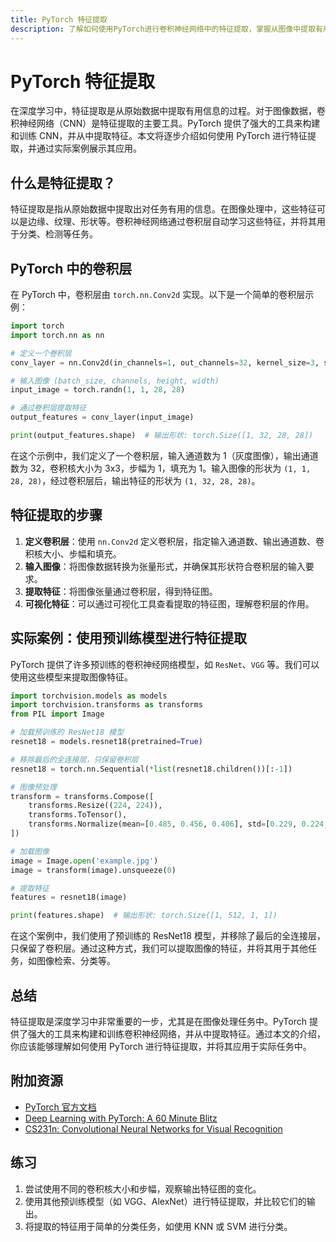 ```yaml
---
title: PyTorch 特征提取
description: 了解如何使用PyTorch进行卷积神经网络中的特征提取，掌握从图像中提取有用信息的基本方法。
---
```


# PyTorch 特征提取

在深度学习中，特征提取是从原始数据中提取有用信息的过程。对于图像数据，卷积神经网络（CNN）是特征提取的主要工具。PyTorch 提供了强大的工具来构建和训练 CNN，并从中提取特征。本文将逐步介绍如何使用 PyTorch 进行特征提取，并通过实际案例展示其应用。

## 什么是特征提取？

特征提取是指从原始数据中提取出对任务有用的信息。在图像处理中，这些特征可以是边缘、纹理、形状等。卷积神经网络通过卷积层自动学习这些特征，并将其用于分类、检测等任务。

## PyTorch 中的卷积层

在 PyTorch 中，卷积层由 `torch.nn.Conv2d` 实现。以下是一个简单的卷积层示例：

```python
import torch
import torch.nn as nn

# 定义一个卷积层
conv_layer = nn.Conv2d(in_channels=1, out_channels=32, kernel_size=3, stride=1, padding=1)

# 输入图像 (batch_size, channels, height, width)
input_image = torch.randn(1, 1, 28, 28)

# 通过卷积层提取特征
output_features = conv_layer(input_image)

print(output_features.shape)  # 输出形状: torch.Size([1, 32, 28, 28])
```

在这个示例中，我们定义了一个卷积层，输入通道数为 1（灰度图像），输出通道数为 32，卷积核大小为 3x3，步幅为 1，填充为 1。输入图像的形状为 `(1, 1, 28, 28)`，经过卷积层后，输出特征的形状为 `(1, 32, 28, 28)`。

## 特征提取的步骤

1. **定义卷积层**：使用 `nn.Conv2d` 定义卷积层，指定输入通道数、输出通道数、卷积核大小、步幅和填充。
2. **输入图像**：将图像数据转换为张量形式，并确保其形状符合卷积层的输入要求。
3. **提取特征**：将图像张量通过卷积层，得到特征图。
4. **可视化特征**：可以通过可视化工具查看提取的特征图，理解卷积层的作用。

## 实际案例：使用预训练模型进行特征提取

PyTorch 提供了许多预训练的卷积神经网络模型，如 `ResNet`、`VGG` 等。我们可以使用这些模型来提取图像特征。

```python
import torchvision.models as models
import torchvision.transforms as transforms
from PIL import Image

# 加载预训练的 ResNet18 模型
resnet18 = models.resnet18(pretrained=True)

# 移除最后的全连接层，只保留卷积层
resnet18 = torch.nn.Sequential(*list(resnet18.children())[:-1])

# 图像预处理
transform = transforms.Compose([
    transforms.Resize((224, 224)),
    transforms.ToTensor(),
    transforms.Normalize(mean=[0.485, 0.456, 0.406], std=[0.229, 0.224, 0.225])
])

# 加载图像
image = Image.open('example.jpg')
image = transform(image).unsqueeze(0)

# 提取特征
features = resnet18(image)

print(features.shape)  # 输出形状: torch.Size([1, 512, 1, 1])
```

在这个案例中，我们使用了预训练的 ResNet18 模型，并移除了最后的全连接层，只保留了卷积层。通过这种方式，我们可以提取图像的特征，并将其用于其他任务，如图像检索、分类等。

## 总结

特征提取是深度学习中非常重要的一步，尤其是在图像处理任务中。PyTorch 提供了强大的工具来构建和训练卷积神经网络，并从中提取特征。通过本文的介绍，你应该能够理解如何使用 PyTorch 进行特征提取，并将其应用于实际任务中。

## 附加资源

- [PyTorch 官方文档](https://pytorch.org/docs/stable/index.html)
- [Deep Learning with PyTorch: A 60 Minute Blitz](https://pytorch.org/tutorials/beginner/deep_learning_60min_blitz.html)
- [CS231n: Convolutional Neural Networks for Visual Recognition](http://cs231n.stanford.edu/)

## 练习

1. 尝试使用不同的卷积核大小和步幅，观察输出特征图的变化。
2. 使用其他预训练模型（如 VGG、AlexNet）进行特征提取，并比较它们的输出。
3. 将提取的特征用于简单的分类任务，如使用 KNN 或 SVM 进行分类。
